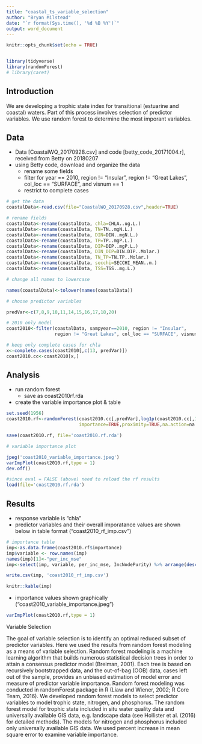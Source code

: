 ```yaml
---
title: "coastal_ts_variable_selection"
author: "Bryan Milstead"
date: "`r format(Sys.time(), '%d %B %Y')`"
output: word_document
---
```


```r
knitr::opts_chunk$set(echo = TRUE)


library(tidyverse)
library(randomForest)
# library(caret)
```

## Introduction
We are developing a trophic state index for transitional (estuarine and coastal) waters.  Part of this process involves selection of predictor variables.  We use random forest to determine the most imporant variables.


## Data
* Data [CoastalWQ_20170928.csv] and code [betty_code_20171004.r], received from Betty on 20180207
* using Betty code, download and organize the data
    - rename some fields
    - filter for year == 2010, region != "Insular", region != "Great Lakes", col_loc == "SURFACE", and visnum == 1
    - restrict to complete cases

```r
# get the data
coastalData<-read.csv(file="CoastalWQ_20170928.csv",header=TRUE)

# rename fields
coastalData<-rename(coastalData, chla=CHLA..ug.L.)
coastalData<-rename(coastalData, TN=TN..mgN.L.)
coastalData<-rename(coastalData, DIN=DIN..mgN.L.)
coastalData<-rename(coastalData, TP=TP..mgP.L.)
coastalData<-rename(coastalData, DIP=DIP..mgP.L.)
coastalData<-rename(coastalData, DIN_DIP=DIN.DIP..Molar.)
coastalData<-rename(coastalData, TN_TP=TN.TP..Molar.)
coastalData<-rename(coastalData, secchi=SECCHI_MEAN..m.)
coastalData<-rename(coastalData, TSS=TSS..mg.L.)

# change all names to lowercase

names(coastalData)<-tolower(names(coastalData))

# choose predictor variables

predVar<-c(7,8,9,10,11,14,15,16,17,18,20)

# 2010 only model
coast2010<-filter(coastalData, sampyear==2010, region != "Insular", 
                  region != "Great Lakes", col_loc == "SURFACE", visnum == 1)

# keep only complete cases for chla
x<-complete.cases(coast2010[,c(13, predVar)])
coast2010.cc<-coast2010[x,]
```

## Analysis

* run random forest
    - save as coast2010rf.rda
* create the variable importance plot & table

```r
set.seed(1956)
coast2010.rf<-randomForest(coast2010.cc[,predVar],log1p(coast2010.cc[,13]),ntree=10000,
                           importance=TRUE,proximity=TRUE,na.action=na.omit)

save(coast2010.rf, file='coast2010.rf.rda')

# variable importance plot

jpeg('coast2010_variable_importance.jpeg')
varImpPlot(coast2010.rf,type = 1)
dev.off()
```

```r
#since eval = FALSE (above) need to reload the rf results
load(file='coast2010.rf.rda')
```

## Results

* response variable is "chla"
* predictor variables and their overall imporatance values are shown below in table format ("coast2010_rf_imp.csv")

```r
# importance table
imp<-as.data.frame(coast2010.rf$importance)
imp$variable <- row.names(imp)
names(imp)[1]<-"per_inc_mse"
imp<-select(imp, variable, per_inc_mse, IncNodePurity) %>% arrange(desc(per_inc_mse))

write.csv(imp, 'coast2010_rf_imp.csv')

knitr::kable(imp)
```

* importance values shown graphically ("coast2010_variable_importance.jpeg")

```r
varImpPlot(coast2010.rf,type = 1)
```


Variable Selection

The goal of variable selection is to identify an optimal reduced subset of predictor variables. Here we used the results from random forest modeling as a means of variable selection. Random forest modeling is a machine learning algorithm that builds numerous statistical decision trees in order to attain a consensus predictor model (Breiman, 2001). Each tree is based on recursively bootstrapped data, and the out-of-bag (OOB) data, cases left out of the sample, provides an unbiased estimation of model error and measure of predictor variable importance. Random forest modeling was conducted in randomForest package in R (Liaw and Wiener, 2002; R Core Team, 2016). We developed random forest models to select predictor variables to model trophic state, nitrogen, and phosphorus. The random forest model for trophic state included in situ water quality data and universally available GIS data, e.g. landscape data (see Hollister et al. (2016) for detailed methods). The models for nitrogen and phosphorus included only universally available GIS data. We used percent increase in mean square error to examine variable importance.


